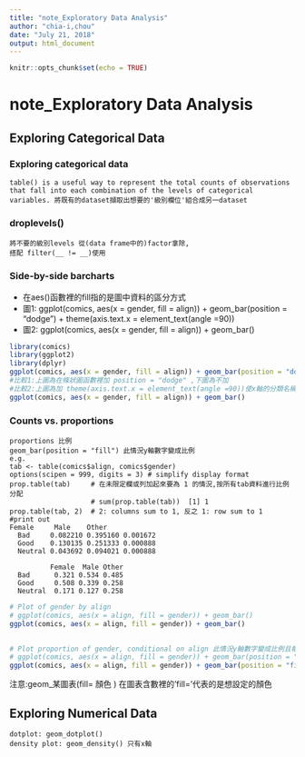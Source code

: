 ```yaml
---
title: "note_Exploratory Data Analysis"
author: "chia-i,chou"
date: "July 21, 2018"
output: html_document
---
```


```r
knitr::opts_chunk$set(echo = TRUE)
```

# note_Exploratory Data Analysis

## Exploring Categorical Data

### Exploring categorical data
```
table() is a useful way to represent the total counts of observations that fall into each combination of the levels of categorical variables. 將既有的dataset擷取出想要的'級別欄位'組合成另一dataset
```

### droplevels()
```
將不要的級別levels 從(data frame中的)factor拿除, 
搭配 filter(__ != __)使用
```

### Side-by-side barcharts
- 在aes()函數裡的fill指的是圖中資料的區分方式
- 圖1: ggplot(comics, aes(x = gender, fill = align)) + geom_bar(position = "dodge") + theme(axis.text.x = element_text(angle =90))
- 圖2: ggplot(comics, aes(x = gender, fill = align)) + geom_bar()
```r
library(comics)
library(ggplot2)
library(dplyr)
ggplot(comics, aes(x = gender, fill = align)) + geom_bar(position = "dodge") + theme(axis.text.x = element_text(angle =90))
#比較1:上圖為在條狀圖函數裡加 position = "dodge" ,下圖為不加 
#比較2:上圖為加 theme(axis.text.x = element_text(angle =90))使x軸的分類名稱為90度順時針轉,不加的預設值如下圖
ggplot(comics, aes(x = gender, fill = align)) + geom_bar()
```

### Counts vs. proportions
```
proportions 比例
geom_bar(position = "fill") 此情況y軸數字變成比例
e.g.
tab <- table(comics$align, comics$gender)
options(scipen = 999, digits = 3) # simplify display format
prop.table(tab)     # 在未限定欄或列加起來要為 1 的情況,按所有tab資料進行比例分配
                    # sum(prop.table(tab))  [1] 1
prop.table(tab, 2)  # 2: columns sum to 1, 反之 1: row sum to 1
#print out
Female     Male    Other
  Bad     0.082210 0.395160 0.001672
  Good    0.130135 0.251333 0.000888
  Neutral 0.043692 0.094021 0.000888
         
          Female  Male Other
  Bad      0.321 0.534 0.485
  Good     0.508 0.339 0.258
  Neutral  0.171 0.127 0.258
```
```r
# Plot of gender by align
# ggplot(comics, aes(x = align, fill = gender)) + geom_bar()
ggplot(comics, aes(x = align, fill = gender)) + geom_bar()

  
# Plot proportion of gender, conditional on align 此情況y軸數字變成比例且每一條齊平
# ggplot(comics, aes(x = align, fill = gender)) + geom_bar(position = "fill") + ylab("proportion")
ggplot(comics, aes(x = align, fill = gender)) + geom_bar(position = "fill") + ylab("proportion")
```
注意:geom_某圖表(fill= 顏色 )  在圖表含數裡的'fill='代表的是想設定的顏色


## Exploring Numerical Data
```
dotplot: geom_dotplot()
density plot: geom_density() 只有x軸
```
